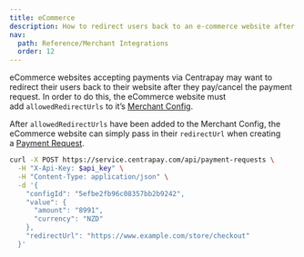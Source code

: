 ```yaml
---
title: eCommerce
description: How to redirect users back to an e-commerce website after paying/cancelling a Centrapay Payment Request.
nav:
  path: Reference/Merchant Integrations
  order: 12
---
```


eCommerce websites accepting payments via Centrapay may want to redirect their users back to their website after they pay/cancel the payment request. In order to do this, the eCommerce website must add `allowedRedirectUrls` to it’s [Merchant Config](/api/merchant-configs).

After `allowedRedirectUrls` have been added to the Merchant Config, the eCommerce website can simply pass in their `redirectUrl` when creating a [Payment Request](/api/payment-requests).

```bash
curl -X POST https://service.centrapay.com/api/payment-requests \
  -H "X-Api-Key: $api_key" \
  -H "Content-Type: application/json" \
  -d '{
    "configId": "5efbe2fb96c08357bb2b9242",
    "value": {
      "amount": "8991",
      "currency": "NZD"
    },
    "redirectUrl": "https://www.example.com/store/checkout"
  }'
```
